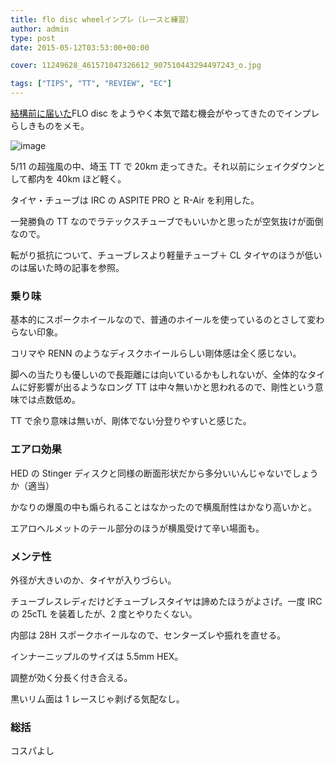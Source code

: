 ---
title: flo disc wheelインプレ（レースと練習）
author: admin
type: post
date: 2015-05-12T03:53:00+00:00

cover: 11249628_461571047326612_907510443294497243_o.jpg

tags: ["TIPS", "TT", "REVIEW", "EC"]
---

[結構前に届いた](/2014/12/27/flo-disc.html)FLO disc をようやく本気で踏む機会がやってきたのでインプレらしきものをメモ。

![image](./11249628_461571047326612_907510443294497243_o.jpg)

5/11 の超強風の中、埼玉 TT で 20km 走ってきた。それ以前にシェイクダウンとして都内を 40km ほど軽く。

タイヤ・チューブは IRC の ASPITE PRO と R-Air を利用した。

一発勝負の TT なのでラテックスチューブでもいいかと思ったが空気抜けが面倒なので。

転がり抵抗について、チューブレスより軽量チューブ＋ CL タイヤのほうが低いのは届いた時の記事を参照。

### 乗り味

基本的にスポークホイールなので、普通のホイールを使っているのとさして変わらない印象。

コリマや RENN のようなディスクホイールらしい剛体感は全く感じない。

脚への当たりも優しいので長距離には向いているかもしれないが、全体的なタイムに好影響が出るようなロング TT は中々無いかと思われるので、剛性という意味では点数低め。

TT で余り意味は無いが、剛体でない分登りやすいと感じた。

### エアロ効果

HED の Stinger ディスクと同様の断面形状だから多分いいんじゃないでしょうか（適当）

かなりの爆風の中も煽られることはなかったので横風耐性はかなり高いかと。

エアロヘルメットのテール部分のほうが横風受けて辛い場面も。

### メンテ性

外径が大きいのか、タイヤが入りづらい。

チューブレスレディだけどチューブレスタイヤは諦めたほうがよさげ。一度 IRC の 25cTL を装着したが、2 度とやりたくない。

内部は 28H スポークホイールなので、センターズレや振れを直せる。

インナーニップルのサイズは 5.5mm HEX。

調整が効く分長く付き合える。

黒いリム面は 1 レースじゃ剥げる気配なし。

### 総括

コスパよし

<LinkBox
  isAmazonLink
  url="http://www.amazon.co.jp/exec/obidos/ASIN/B0085HUXEI/gensobunya-22/ref=nosim/"
/>
